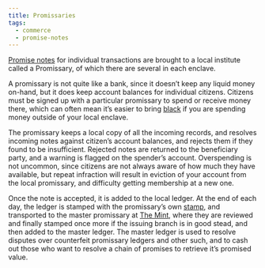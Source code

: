 ```yaml
---
title: Promissaries
tags:
  - commerce
  - promise-notes
---
```

[Promise notes](lore:promise-notes) for individual transactions are brought to
a local institute called a Promissary, of which there are several in each
enclave. 

A promissary is not quite like a bank, since it doesn’t keep any liquid money
on-hand, but it does keep account balances for individual citizens. Citizens
must be signed up with a particular promissary to spend or receive money there,
which can often mean it’s easier to bring [black](lore:black) if you are
spending money outside of your local enclave.

The promissary keeps a local copy of all the incoming records, and resolves
incoming notes against citizen’s account balances, and rejects them if they
found to be insufficient. Rejected notes are returned to the beneficiary party,
and a warning is flagged on the spender’s account. Overspending is not
uncommon, since citizens are not always aware of how much they have available,
but repeat infraction will result in eviction of your account from the local
promissary, and difficulty getting membership at a new one.

Once the note is accepted, it is added to the local ledger. At the end of each
day, the ledger is stamped with the promissary’s own
[stamp](lore:promise-notes#promise-stamps), and transported to the master
promissary at [The Mint](lore:the-mint), where they are reviewed and finally
stamped once more if the issuing branch is in good stead, and then added to the
master ledger. The master ledger is used to resolve disputes over counterfeit
promissary ledgers and other such, and to cash out those who want to resolve a
chain of promises to retrieve it’s promised value.
